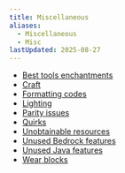 ```yaml
---
title: Miscellaneous
aliases:
  - Miscellaneous
  - Misc
lastUpdated: 2025-08-27
---
```


- [Best tools enchantments](/besttoolsenchantments)
- [Craft](/craft)
- [Formatting codes](/formattingcode)
- [Lighting](/lighting)
- [Parity issues](/parityissues)
- [Quirks](/quirk)
- [Unobtainable resources](/unobtainableresources)
- [Unused Bedrock features](/unusedbedrockfeatures)
- [Unused Java features](/unusedjavafeatures)
- [Wear blocks](/wearblocks)

